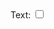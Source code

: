 <script src="libs/d3.v5.min.js"></script>
<script src="libs/infographiq.js"></script>
<link href="https://raw.githubusercontent.com/marinebon/infographiq/master/css/bootstrap-toggle.min.css" rel="stylesheet" type="text/css">
<script src="libs/bootstrap-toggle.min.js"></script>

<div class = "col-md-9">
  <div id = "svg"></div>
</div>

<div class = "col-md-3">

  Text: <input id="toggle-text" type="checkbox" data-toggle="toggle" data-size="mini">
  <div id="toggle-text-event"></div>
  <ul id = "svg_list"></ul>
</div>

<script>
link_svg(svg = "`r params$svg`", csv = "`r params$csv`", debug = true);
</script>

<script>
$(function() {
$('#toggle-text').change(function() {
  display = this.checked ? "inline" : "none";
  d3.select("#text").attr("display", display);
})
})
</script>
